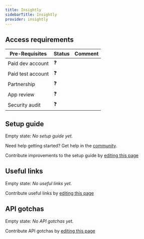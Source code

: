 ```yaml
---
title: Insightly
sidebarTitle: Insightly
provider: insightly
---
```



<Overview />
<PreBuiltTooling provider={providers[pageMetadata.provider]} />
<PreBuiltUseCases />

## Access requirements

| Pre-Requisites | Status | Comment|
| - | - | - |
| Paid dev account | ❓ |  |
| Paid test account | ❓ |  | 
| Partnership | ❓ | |
| App review | ❓ |  |
| Security audit | ❓ | |

## Setup guide

Empty state: _No setup guide yet._

<Tip>Need help getting started? Get help in the [community](https://nango.dev/slack).</Tip>

<Note>Contribute improvements to the setup guide by [editing this page](https://github.com/nangohq/nango/tree/master/docs-v2/integrations/all/insightly.mdx)</Note>

## Useful links

Empty state: _No useful links yet._

<Note>Contribute useful links by [editing this page](https://github.com/nangohq/nango/tree/master/docs-v2/integrations/all/insightly.mdx)</Note>

## API gotchas

Empty state: _No API gotchas yet._

<Note>Contribute API gotchas by [editing this page](https://github.com/nangohq/nango/tree/master/docs-v2/integrations/all/insightly.mdx)</Note>
